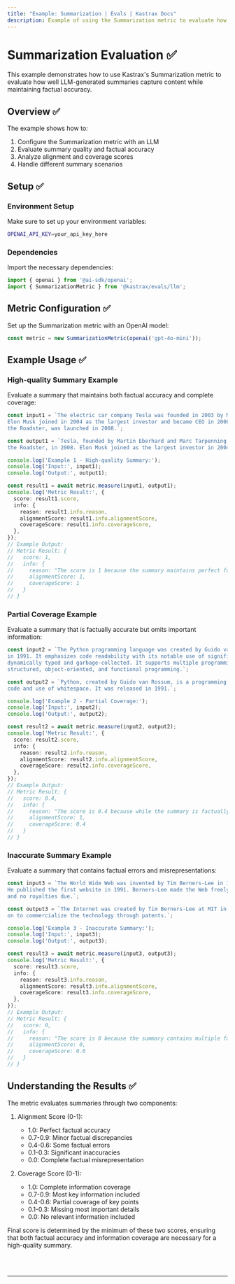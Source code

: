 ```yaml
---
title: "Example: Summarization | Evals | Kastrax Docs"
description: Example of using the Summarization metric to evaluate how well LLM-generated summaries capture content while maintaining factual accuracy.
---
```



# Summarization Evaluation ✅

This example demonstrates how to use Kastrax's Summarization metric to evaluate how well LLM-generated summaries capture content while maintaining factual accuracy.

## Overview ✅

The example shows how to:

1. Configure the Summarization metric with an LLM
2. Evaluate summary quality and factual accuracy
3. Analyze alignment and coverage scores
4. Handle different summary scenarios

## Setup ✅

### Environment Setup

Make sure to set up your environment variables:

```bash filename=".env"
OPENAI_API_KEY=your_api_key_here
```

### Dependencies

Import the necessary dependencies:

```typescript copy showLineNumbers filename="src/index.ts"
import { openai } from '@ai-sdk/openai';
import { SummarizationMetric } from '@kastrax/evals/llm';
```

## Metric Configuration ✅

Set up the Summarization metric with an OpenAI model:

```typescript copy showLineNumbers{4} filename="src/index.ts"
const metric = new SummarizationMetric(openai('gpt-4o-mini'));
```

## Example Usage ✅

### High-quality Summary Example

Evaluate a summary that maintains both factual accuracy and complete coverage:

```typescript copy showLineNumbers{7} filename="src/index.ts"
const input1 = `The electric car company Tesla was founded in 2003 by Martin Eberhard and Marc Tarpenning. 
Elon Musk joined in 2004 as the largest investor and became CEO in 2008. The company's first car, 
the Roadster, was launched in 2008.`;

const output1 = `Tesla, founded by Martin Eberhard and Marc Tarpenning in 2003, launched its first car, 
the Roadster, in 2008. Elon Musk joined as the largest investor in 2004 and became CEO in 2008.`;

console.log('Example 1 - High-quality Summary:');
console.log('Input:', input1);
console.log('Output:', output1);

const result1 = await metric.measure(input1, output1);
console.log('Metric Result:', {
  score: result1.score,
  info: {
    reason: result1.info.reason,
    alignmentScore: result1.info.alignmentScore,
    coverageScore: result1.info.coverageScore,
  },
});
// Example Output:
// Metric Result: {
//   score: 1,
//   info: {
//     reason: "The score is 1 because the summary maintains perfect factual accuracy and includes all key information from the source text.",
//     alignmentScore: 1,
//     coverageScore: 1
//   }
// }
```

### Partial Coverage Example

Evaluate a summary that is factually accurate but omits important information:

```typescript copy showLineNumbers{24} filename="src/index.ts"
const input2 = `The Python programming language was created by Guido van Rossum and was first released 
in 1991. It emphasizes code readability with its notable use of significant whitespace. Python is 
dynamically typed and garbage-collected. It supports multiple programming paradigms, including 
structured, object-oriented, and functional programming.`;

const output2 = `Python, created by Guido van Rossum, is a programming language known for its readable 
code and use of whitespace. It was released in 1991.`;

console.log('Example 2 - Partial Coverage:');
console.log('Input:', input2);
console.log('Output:', output2);

const result2 = await metric.measure(input2, output2);
console.log('Metric Result:', {
  score: result2.score,
  info: {
    reason: result2.info.reason,
    alignmentScore: result2.info.alignmentScore,
    coverageScore: result2.info.coverageScore,
  },
});
// Example Output:
// Metric Result: {
//   score: 0.4,
//   info: {
//     reason: "The score is 0.4 because while the summary is factually accurate (alignment score: 1), it only covers a portion of the key information from the source text (coverage score: 0.4), omitting several important technical details.",
//     alignmentScore: 1,
//     coverageScore: 0.4
//   }
// }
```

### Inaccurate Summary Example

Evaluate a summary that contains factual errors and misrepresentations:

```typescript copy showLineNumbers{41} filename="src/index.ts"
const input3 = `The World Wide Web was invented by Tim Berners-Lee in 1989 while working at CERN. 
He published the first website in 1991. Berners-Lee made the Web freely available, with no patent 
and no royalties due.`;

const output3 = `The Internet was created by Tim Berners-Lee at MIT in the early 1990s, and he went 
on to commercialize the technology through patents.`;

console.log('Example 3 - Inaccurate Summary:');
console.log('Input:', input3);
console.log('Output:', output3);

const result3 = await metric.measure(input3, output3);
console.log('Metric Result:', {
  score: result3.score,
  info: {
    reason: result3.info.reason,
    alignmentScore: result3.info.alignmentScore,
    coverageScore: result3.info.coverageScore,
  },
});
// Example Output:
// Metric Result: {
//   score: 0,
//   info: {
//     reason: "The score is 0 because the summary contains multiple factual errors and misrepresentations of key details from the source text, despite covering some of the basic information.",
//     alignmentScore: 0,
//     coverageScore: 0.6
//   }
// }
```

## Understanding the Results ✅

The metric evaluates summaries through two components:

1. Alignment Score (0-1):
   - 1.0: Perfect factual accuracy
   - 0.7-0.9: Minor factual discrepancies
   - 0.4-0.6: Some factual errors
   - 0.1-0.3: Significant inaccuracies
   - 0.0: Complete factual misrepresentation

2. Coverage Score (0-1):
   - 1.0: Complete information coverage
   - 0.7-0.9: Most key information included
   - 0.4-0.6: Partial coverage of key points
   - 0.1-0.3: Missing most important details
   - 0.0: No relevant information included

Final score is determined by the minimum of these two scores, ensuring that both factual accuracy and information coverage are necessary for a high-quality summary.

<br />
<br />
<hr className="dark:border-[#404040] border-gray-300" />
<br />
<br />
<GithubLink
  link={
    "https://github.com/kastrax-ai/kastrax/blob/main/examples/basics/evals/summarization"
  }
/> 